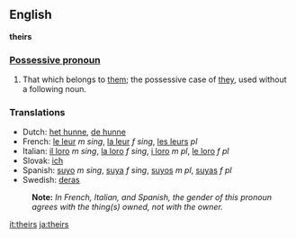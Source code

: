==English==
'''theirs'''

===[[Possessive pronoun]]===

#That which belongs to [[them]]; the possessive case of [[they]], used without a following noun.

===Translations===
*Dutch: [[het hunne]], [[de hunne]]
*French: [[le leur]] ''m sing'', [[la leur]] ''f sing'', [[les leurs]] ''pl''
*Italian: [[il loro]] ''m sing'', [[la loro]] ''f sing'', [[i loro]] ''m pl'', [[le loro]] ''f pl''
*Slovak: [[ich#Slovak|ich]]
*Spanish: [[suyo]] ''m sing'', [[suya]] ''f sing'', [[suyos]] ''m pl'', [[suyas]] ''f pl''
*Swedish: [[deras]]
:'''Note:''' ''In French, Italian, and Spanish, the gender of this pronoun agrees with the thing(s) owned, not with the owner.''

[[it:theirs]]
[[ja:theirs]]